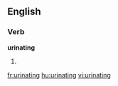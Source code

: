 
==English==

===Verb===
'''urinating'''

# {{present participle of|[[urinate]]}}

[[fr:urinating]]
[[hu:urinating]]
[[vi:urinating]]